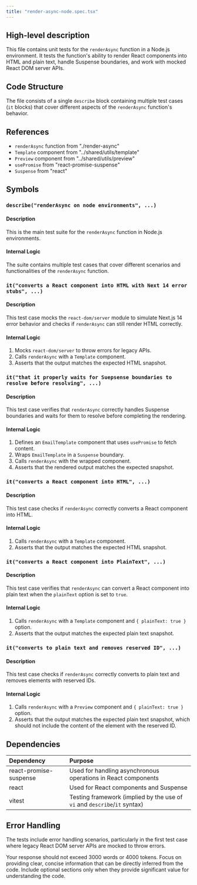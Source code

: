 ```yaml
---
title: "render-async-node.spec.tsx"
---
```


## High-level description
This file contains unit tests for the `renderAsync` function in a Node.js environment. It tests the function's ability to render React components into HTML and plain text, handle Suspense boundaries, and work with mocked React DOM server APIs.

## Code Structure
The file consists of a single `describe` block containing multiple test cases (`it` blocks) that cover different aspects of the `renderAsync` function's behavior.

## References
- `renderAsync` function from "./render-async"
- `Template` component from "../shared/utils/template"
- `Preview` component from "../shared/utils/preview"
- `usePromise` from "react-promise-suspense"
- `Suspense` from "react"

## Symbols

### `describe("renderAsync on node environments", ...)`
#### Description
This is the main test suite for the `renderAsync` function in Node.js environments.

#### Internal Logic
The suite contains multiple test cases that cover different scenarios and functionalities of the `renderAsync` function.

### `it("converts a React component into HTML with Next 14 error stubs", ...)`
#### Description
This test case mocks the `react-dom/server` module to simulate Next.js 14 error behavior and checks if `renderAsync` can still render HTML correctly.

#### Internal Logic
1. Mocks `react-dom/server` to throw errors for legacy APIs.
2. Calls `renderAsync` with a `Template` component.
3. Asserts that the output matches the expected HTML snapshot.

### `it("that it properly waits for Suepsense boundaries to resolve before resolving", ...)`
#### Description
This test case verifies that `renderAsync` correctly handles Suspense boundaries and waits for them to resolve before completing the rendering.

#### Internal Logic
1. Defines an `EmailTemplate` component that uses `usePromise` to fetch content.
2. Wraps `EmailTemplate` in a `Suspense` boundary.
3. Calls `renderAsync` with the wrapped component.
4. Asserts that the rendered output matches the expected snapshot.

### `it("converts a React component into HTML", ...)`
#### Description
This test case checks if `renderAsync` correctly converts a React component into HTML.

#### Internal Logic
1. Calls `renderAsync` with a `Template` component.
2. Asserts that the output matches the expected HTML snapshot.

### `it("converts a React component into PlainText", ...)`
#### Description
This test case verifies that `renderAsync` can convert a React component into plain text when the `plainText` option is set to `true`.

#### Internal Logic
1. Calls `renderAsync` with a `Template` component and `{ plainText: true }` option.
2. Asserts that the output matches the expected plain text snapshot.

### `it("converts to plain text and removes reserved ID", ...)`
#### Description
This test case checks if `renderAsync` correctly converts to plain text and removes elements with reserved IDs.

#### Internal Logic
1. Calls `renderAsync` with a `Preview` component and `{ plainText: true }` option.
2. Asserts that the output matches the expected plain text snapshot, which should not include the content of the element with the reserved ID.

## Dependencies
| Dependency | Purpose |
|:-----------|:--------|
| react-promise-suspense | Used for handling asynchronous operations in React components |
| react | Used for React components and Suspense |
| vitest | Testing framework (implied by the use of `vi` and `describe`/`it` syntax) |

## Error Handling
The tests include error handling scenarios, particularly in the first test case where legacy React DOM server APIs are mocked to throw errors.

Your response should not exceed 3000 words or 4000 tokens. Focus on providing clear, concise information that can be directly inferred from the code. Include optional sections only when they provide significant value for understanding the code.